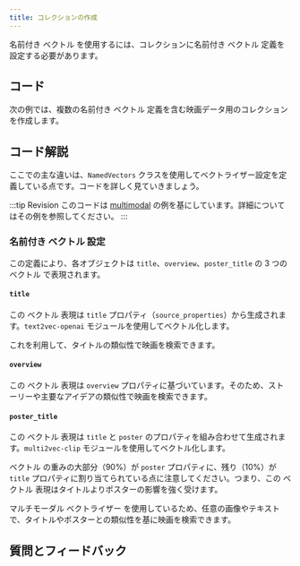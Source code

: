 ```yaml
---
title: コレクションの作成
---
```



名前付き ベクトル を使用するには、コレクションに名前付き ベクトル 定義を設定する必要があります。

## <i class="fa-solid fa-code"></i> コード

次の例では、複数の名前付き ベクトル 定義を含む映画データ用のコレクションを作成します。

<FilteredTextBlock
  text={PyCode}
  startMarker="# CreateMovieCollection"
  endMarker="# END CreateMovieCollection"
  language="py"
/>

## <i class="fa-solid fa-chalkboard"></i> コード解説

ここでの主な違いは、`NamedVectors` クラスを使用してベクトライザー設定を定義している点です。コードを詳しく見ていきましょう。

:::tip Revision
このコードは [multimodal](../../starter_multimodal_data/102_mm_collections/20_create_collection.mdx) の例を基にしています。詳細についてはその例を参照してください。
:::

### <i class="fa-solid fa-chalkboard"></i> 名前付き ベクトル 設定

この定義により、各オブジェクトは `title`、`overview`、`poster_title` の 3 つの ベクトル で表現されます。

<FilteredTextBlock
  text={PyCode}
  startMarker="# NamedVectorConfig"
  endMarker="# END NamedVectorConfig"
  language="py"
/>

#### `title`

この ベクトル 表現は `title` プロパティ（`source_properties`）から生成されます。`text2vec-openai` モジュールを使用してベクトル化します。

これを利用して、タイトルの類似性で映画を検索できます。

#### `overview`

この ベクトル 表現は `overview` プロパティに基づいています。そのため、ストーリーや主要なアイデアの類似性で映画を検索できます。

#### `poster_title`

この ベクトル 表現は `title` と `poster` のプロパティを組み合わせて生成されます。`multi2vec-clip` モジュールを使用してベクトル化します。

ベクトル の重みの大部分（90%）が `poster` プロパティに、残り（10%）が `title` プロパティに割り当てられている点に注意してください。つまり、この ベクトル 表現はタイトルよりポスターの影響を強く受けます。

マルチモーダル ベクトライザー を使用しているため、任意の画像やテキストで、タイトルやポスターとの類似性を基に映画を検索できます。

## 質問とフィードバック


<DocsFeedback/>